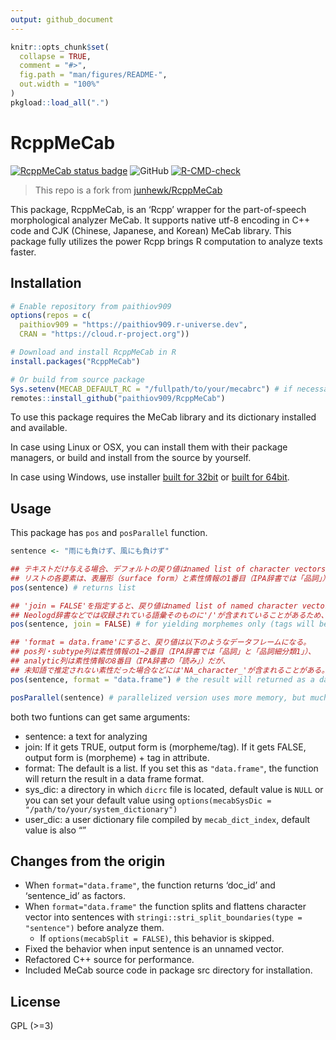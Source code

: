```yaml
---
output: github_document
---
```


<!-- README.md is generated from README.Rmd. Please edit that file -->

```r
knitr::opts_chunk$set(
  collapse = TRUE,
  comment = "#>",
  fig.path = "man/figures/README-",
  out.width = "100%"
)
pkgload::load_all(".")
```

# RcppMeCab

<!-- badges: start -->
[![RcppMeCab status
badge](https://paithiov909.r-universe.dev/badges/RcppMeCab)](https://paithiov909.r-universe.dev)
![GitHub](https://img.shields.io/github/license/paithiov909/RcppMeCab)
[![R-CMD-check](https://github.com/paithiov909/RcppMeCab/workflows/R-CMD-check/badge.svg)](https://github.com/paithiov909/RcppMeCab/actions)
<!-- badges: end -->

> This repo is a fork from [junhewk/RcppMeCab](https://github.com/junhewk/RcppMeCab)

This package, RcppMeCab, is an 'Rcpp' wrapper for the part-of-speech morphological analyzer MeCab. It supports native utf-8 encoding in C++ code and CJK (Chinese, Japanese, and Korean) MeCab library. This package fully utilizes the power Rcpp brings R computation to analyze texts faster.

## Installation

```r
# Enable repository from paithiov909
options(repos = c(
  paithiov909 = "https://paithiov909.r-universe.dev",
  CRAN = "https://cloud.r-project.org"))

# Download and install RcppMeCab in R
install.packages("RcppMeCab")

# Or build from source package
Sys.setenv(MECAB_DEFAULT_RC = "/fullpath/to/your/mecabrc") # if necessary
remotes::install_github("paithiov909/RcppMeCab")
```

To use this package requires the MeCab library and its dictionary installed and available.

In case using Linux or OSX, you can install them with their package managers, or build and install from the source by yourself.

In case using Windows, use installer [built for 32bit](https://drive.google.com/uc?export=download&id=0B4y35FiV1wh7WElGUGt6ejlpVXc) or [built for 64bit](https://github.com/ikegami-yukino/mecab/releases/tag/v0.996.2).

## Usage

This package has `pos` and `posParallel` function.

```r
sentence <- "雨にも負けず、風にも負けず"

## テキストだけ与える場合、デフォルトの戻り値はnamed list of character vectors.
## リストの各要素は、表層形（surface form）と素性情報の1番目（IPA辞書では「品詞」）を'/'で区切ってつなげた文字列ベクトルになる。
pos(sentence) # returns list

## 'join = FALSE'を指定すると、戻り値はnamed list of named character vectorsになる。
## Neologd辞書などでは収録されている語彙そのものに'/'が含まれていることがあるため、使用ケースによって使い分けるとよい。
pos(sentence, join = FALSE) # for yielding morphemes only (tags will be given on the vector names)

## 'format = data.frame'にすると、戻り値は以下のようなデータフレームになる。
## pos列・subtype列は素性情報の1~2番目（IPA辞書では「品詞」と「品詞細分類1」）、
## analytic列は素性情報の8番目（IPA辞書の「読み」）だが、
## 未知語で推定されない素性だった場合などには'NA_character_'が含まれることがある。
pos(sentence, format = "data.frame") # the result will returned as a data frame format

posParallel(sentence) # parallelized version uses more memory, but much faster than the loop in single threading
```

both two funtions can get same arguments:

+ sentence: a text for analyzing
+ join: If it gets TRUE, output form is (morpheme/tag). If it gets FALSE, output form is (morpheme) + tag in attribute.
+ format: The default is a list. If you set this as `"data.frame"`, the function will return the result in a data frame format.
+ sys_dic: a directory in which `dicrc` file is located, default value is `NULL` or you can set your default value using `options(mecabSysDic = "/path/to/your/system_dictionary")` 
+ user_dic: a user dictionary file compiled by `mecab_dict_index`, default value is also ""

## Changes from the origin

+ When `format="data.frame"`, the function returns 'doc_id' and 'sentence_id' as factors.
+ When `format="data.frame"` the function splits and flattens character vector into sentences with `stringi::stri_split_boundaries(type = "sentence")` before analyze them.
  + If `options(mecabSplit = FALSE)`, this behavior is skipped.
+ Fixed the behavior when input sentence is an unnamed vector.
+ Refactored C++ source for performance.
+ Included MeCab source code in package src directory for installation.

## License

GPL (>=3)
